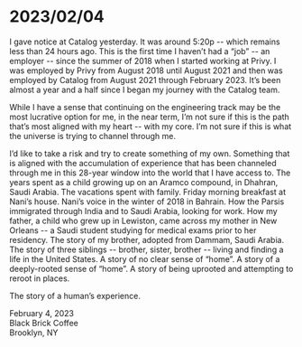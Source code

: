 # 2023/02/04

I gave notice at Catalog yesterday. It was around 5:20p -- which remains less
than 24 hours ago. This is the first time I haven’t had a “job” -- an employer
-- since the summer of 2018 when I started working at Privy. I was employed by
Privy from August 2018 until August 2021 and then was employed by Catalog from
August 2021 through February 2023. It’s been almost a year and a half since I
began my journey with the Catalog team.

While I have a sense that continuing on the engineering track may be the most
lucrative option for me, in the near term, I’m not sure if this is the path
that’s most aligned with my heart -- with my core. I’m not sure if this is what
the universe is trying to channel through me.

I’d like to take a risk and try to create something of my own. Something that is
aligned with the accumulation of experience that has been channeled through me
in this 28-year window into the world that I have access to. The years spent as
a child growing up on an Aramco compound, in Dhahran, Saudi Arabia. The
vacations spent with family. Friday morning breakfast at Nani’s house. Nani’s
voice in the winter of 2018 in Bahrain. How the Parsis immigrated through India
and to Saudi Arabia, looking for work. How my father, a child who grew up in
Lewiston, came across my mother in New Orleans -- a Saudi student studying for
medical exams prior to her residency. The story of my brother, adopted from
Dammam, Saudi Arabia. The story of three siblings -- brother, sister, brother --
living and finding a life in the United States. A story of no clear sense of
“home”. A story of a deeply-rooted sense of “home”. A story of being uprooted
and attempting to reroot in places.

The story of a human’s experience.

<div className="flex flex-col text-neutral-400">
  <div>February 4, 2023</div>
  <div>Black Brick Coffee</div>
  <div>Brooklyn, NY</div>
</div>
